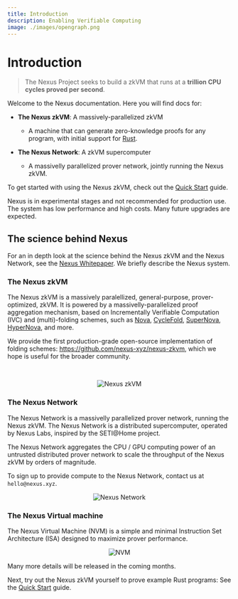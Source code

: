 ```yaml
---
title: Introduction
description: Enabling Verifiable Computing
image: ./images/opengraph.png
---
```




# Introduction

> The Nexus Project seeks to build a zkVM that runs at a **trillion CPU cycles proved per second**.

Welcome to the Nexus documentation.  Here you will find docs for:

- **The Nexus zkVM**: A massively-parallelized zkVM
    - A machine that can generate zero-knowledge proofs for any program, with initial support for [Rust](https://www.rust-lang.org/).

- **The Nexus Network**: A zkVM supercomputer
    - A massivelly parallelized prover network, jointly running the Nexus zkVM.

To get started with using the Nexus zkVM, check out the [Quick Start](/quick-start.mdx) guide.

<Callout type="info" emoji="ℹ️">
  Nexus is in experimental stages and not recommended for production use. The system has low performance and high costs. Many future upgrades are expected.
</Callout>

## The science behind Nexus

For an in depth look at the science behind the Nexus zkVM and the Nexus Network, see the [Nexus Whitepaper](https://nexus.xyz/whitepaper). We briefly describe the Nexus system.

### The Nexus zkVM

The Nexus zkVM is a massively paralellized, general-purpose, prover-optimized, zkVM. It is powered by a massivelly-parallelized proof aggregation mechanism, based on Incrementally Verifiable Computation (IVC) and (multi)-folding schemes, such as [Nova](https://eprint.iacr.org/2021/370), [CycleFold](https://eprint.iacr.org/2023/1192.pdf), [SuperNova](https://eprint.iacr.org/2022/1758.pdf), [HyperNova](https://eprint.iacr.org/2023/573.pdf), and more.

We provide the first production-grade open-source implementation of folding schemes: https://github.com/nexus-xyz/nexus-zkvm, which we hope is useful for the broader community.

<br />

<p align="center">
    <Image alt="Nexus zkVM" src="/images/execution-sequence.svg" width={700} height={700}/>
</p>

### The Nexus Network

The Nexus Network is a massivelly parallelized prover network, running the Nexus zkVM. The Nexus Network is a distributed supercomputer, operated by Nexus Labs, inspired by the SETI@Home project. 

The Nexus Network aggregates the CPU / GPU computing power of an untrusted distributed prover network to scale the throughput of the Nexus zkVM by orders of magnitude.

To sign up to provide compute to the Nexus Network, contact us at `hello@nexus.xyz`.

<div align="center">
    <img alt="Nexus Network" src="/images/nexus-network.svg"></img>
</div>

### The Nexus Virtual machine

The Nexus Virtual Machine (NVM) is a simple and minimal Instruction Set Architecture (ISA) designed to maximize prover performance.

<p align="center">
    <img alt="NVM" src="/images/nvm.svg"></img>
</p>

Many more details will be released in the coming months.

Next, try out the Nexus zkVM yourself to prove example Rust programs: See the [Quick Start](/quick-start.mdx) guide.
